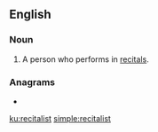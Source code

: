 ==English==

===Noun===
{{en-noun}}
# A person who performs in [[recital]]s.

===Anagrams===
* {{l|en|triticales}}

[[ku:recitalist]]
[[simple:recitalist]]